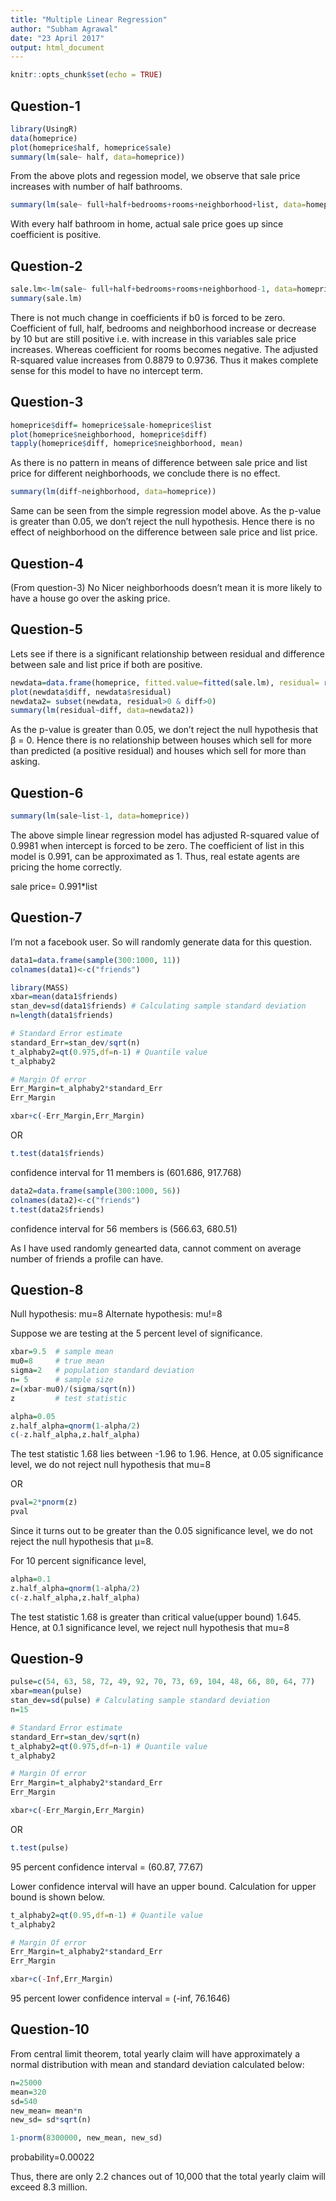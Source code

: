 ```yaml
---
title: "Multiple Linear Regression"
author: "Subham Agrawal"
date: "23 April 2017"
output: html_document
---
```


```r
knitr::opts_chunk$set(echo = TRUE)
```

## Question-1

```r
library(UsingR)
data(homeprice)
plot(homeprice$half, homeprice$sale)
summary(lm(sale~ half, data=homeprice))
```

From the above plots and regession model, we observe that sale price increases with number of half bathrooms.

```r
summary(lm(sale~ full+half+bedrooms+rooms+neighborhood+list, data=homeprice))
```

With  every half bathroom in home, actual sale price goes up since coefficient is positive.

## Question-2

```r
sale.lm<-lm(sale~ full+half+bedrooms+rooms+neighborhood-1, data=homeprice)
summary(sale.lm)
```

There is not much change in coefficients if b0 is forced to be zero. Coefficient of full, half, bedrooms and neighborhood increase or decrease by 10 but are still positive i.e. with increase in this variables sale price increases. Whereas coefficient for rooms becomes negative. 
The adjusted R-squared value increases from 0.8879 to 0.9736. Thus it makes complete sense for this model to have no intercept term.

## Question-3

```r
homeprice$diff= homeprice$sale-homeprice$list
plot(homeprice$neighborhood, homeprice$diff)
tapply(homeprice$diff, homeprice$neighborhood, mean)
```

As there is no pattern in means of difference between sale price and list price for different neighborhoods, we conclude there is no effect.

```r
summary(lm(diff~neighborhood, data=homeprice))
```

Same can be seen from the simple regression model above. As the p-value is greater than 0.05, we don't reject the null hypothesis. Hence there is no effect of neighborhood on the difference between sale price and list price.

## Question-4

(From question-3)
No
Nicer neighborhoods doesn't mean it is more likely to have a house go over the asking price.

## Question-5

Lets see if there is a significant relationship between residual and difference between sale and list price if both are positive.

```r
newdata=data.frame(homeprice, fitted.value=fitted(sale.lm), residual= resid(sale.lm))
plot(newdata$diff, newdata$residual)
newdata2= subset(newdata, residual>0 & diff>0)
summary(lm(residual~diff, data=newdata2))
```

As the p-value is greater than 0.05, we don't reject the null hypothesis that β = 0. Hence there is no relationship between houses which sell for more than predicted (a positive residual) and houses which sell for more than asking.

## Question-6

```r
summary(lm(sale~list-1, data=homeprice))
```
The above simple linear regression model has adjusted R-squared value of 0.9981 when intercept is forced to be zero. The coefficient of list in this model is 0.991, can be approximated as 1. Thus, real estate agents are pricing the home correctly.

sale price= 0.991*list

## Question-7

I'm not a facebook user. So will randomly generate data for this question.

```r
data1=data.frame(sample(300:1000, 11))
colnames(data1)<-c("friends")

library(MASS)
xbar=mean(data1$friends)
stan_dev=sd(data1$friends) # Calculating sample standard deviation
n=length(data1$friends)

# Standard Error estimate
standard_Err=stan_dev/sqrt(n)
t_alphaby2=qt(0.975,df=n-1) # Quantile value
t_alphaby2

# Margin Of error
Err_Margin=t_alphaby2*standard_Err
Err_Margin

xbar+c(-Err_Margin,Err_Margin)

```

OR

```r
t.test(data1$friends)
```

confidence interval for 11 members is (601.686, 917.768)

```r
data2=data.frame(sample(300:1000, 56))
colnames(data2)<-c("friends")
t.test(data2$friends)
```

confidence interval for 56 members is (566.63, 680.51)

As I have used randomly genearted data, cannot comment on average number of friends a profile can have.

## Question-8

Null hypothesis: mu=8
Alternate hypothesis: mu!=8

Suppose we are testing at the 5 percent level of significance.
```r
xbar=9.5  # sample mean
mu0=8     # true mean
sigma=2   # population standard deviation
n= 5      # sample size
z=(xbar-mu0)/(sigma/sqrt(n))
z         # test statistic

alpha=0.05
z.half_alpha=qnorm(1-alpha/2)
c(-z.half_alpha,z.half_alpha)
```

The test statistic 1.68 lies between -1.96 to 1.96.
Hence, at 0.05 significance level, we do not reject null hypothesis that mu=8

OR

```r
pval=2*pnorm(z)
pval
```

Since it turns out to be greater than the 0.05 significance level, we do not reject the null hypothesis that μ=8.

For 10 percent significance level,

```r
alpha=0.1
z.half_alpha=qnorm(1-alpha/2)
c(-z.half_alpha,z.half_alpha)
```

The test statistic 1.68 is greater than critical value(upper bound) 1.645. Hence, at 0.1 significance level, we reject null hypothesis that mu=8 


## Question-9

```r
pulse=c(54, 63, 58, 72, 49, 92, 70, 73, 69, 104, 48, 66, 80, 64, 77)
xbar=mean(pulse)
stan_dev=sd(pulse) # Calculating sample standard deviation
n=15

# Standard Error estimate
standard_Err=stan_dev/sqrt(n)
t_alphaby2=qt(0.975,df=n-1) # Quantile value
t_alphaby2

# Margin Of error
Err_Margin=t_alphaby2*standard_Err
Err_Margin

xbar+c(-Err_Margin,Err_Margin)
```
OR
```r
t.test(pulse)
```

95 percent confidence interval = (60.87, 77.67)

Lower confidence interval will have an upper bound. Calculation for upper bound is shown below. 

```r
t_alphaby2=qt(0.95,df=n-1) # Quantile value
t_alphaby2

# Margin Of error
Err_Margin=t_alphaby2*standard_Err
Err_Margin

xbar+c(-Inf,Err_Margin)
```

95 percent lower confidence interval = (-inf, 76.1646)

## Question-10

From central limit theorem, total yearly claim will have approximately a normal distribution with mean and standard deviation calculated below:

```r
n=25000
mean=320
sd=540
new_mean= mean*n
new_sd= sd*sqrt(n)

1-pnorm(8300000, new_mean, new_sd)
```

probability=0.00022

Thus, there are only 2.2 chances out of 10,000 that the total yearly claim will exceed 8.3 million.